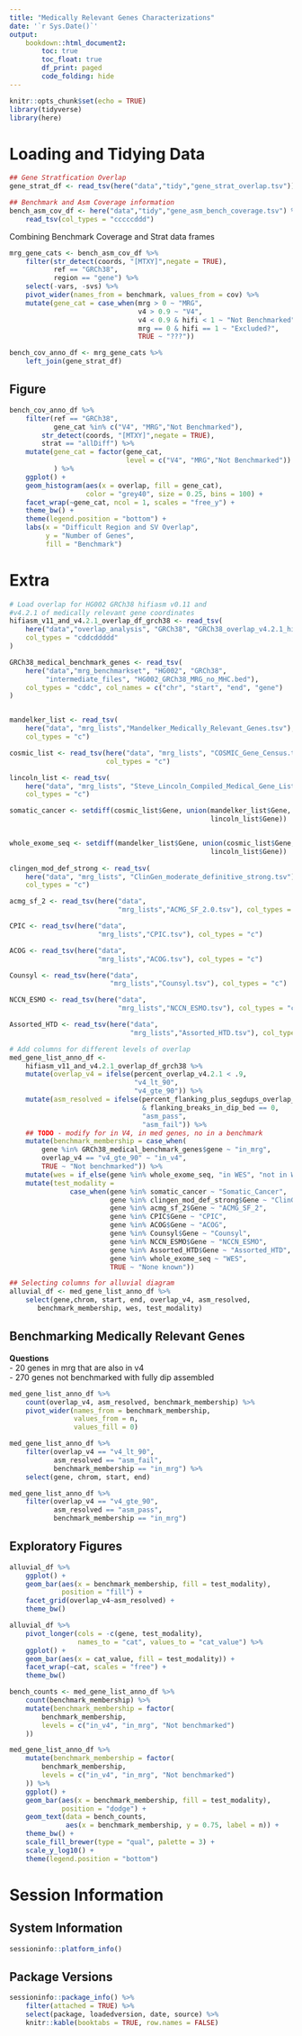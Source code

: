 ```yaml
---
title: "Medically Relevant Genes Characterizations"
date: '`r Sys.Date()`'
output: 
    bookdown::html_document2:
        toc: true
        toc_float: true
        df_print: paged
        code_folding: hide
---
```


```r
knitr::opts_chunk$set(echo = TRUE)
library(tidyverse)
library(here)
```



# Loading and Tidying Data
```r
## Gene Stratfication Overlap
gene_strat_df <- read_tsv(here("data","tidy","gene_strat_overlap.tsv"))

## Benchmark and Asm Coverage information
bench_asm_cov_df <- here("data","tidy","gene_asm_bench_coverage.tsv") %>% 
    read_tsv(col_types = "cccccddd")

```

Combining Benchmark Coverage and Strat data frames
```r
mrg_gene_cats <- bench_asm_cov_df %>% 
    filter(str_detect(coords, "[MTXY]",negate = TRUE),
           ref == "GRCh38",
           region == "gene") %>% 
    select(-vars, -svs) %>% 
    pivot_wider(names_from = benchmark, values_from = cov) %>% 
    mutate(gene_cat = case_when(mrg > 0 ~ "MRG",
                                v4 > 0.9 ~ "V4",
                                v4 < 0.9 & hifi < 1 ~ "Not Benchmarked",
                                mrg == 0 & hifi == 1 ~ "Excluded?",
                                TRUE ~ "???"))

bench_cov_anno_df <- mrg_gene_cats %>% 
    left_join(gene_strat_df)
```

## Figure
```r
bench_cov_anno_df %>% 
    filter(ref == "GRCh38",
           gene_cat %in% c("V4", "MRG","Not Benchmarked"),
        str_detect(coords, "[MTXY]",negate = TRUE),
        strat == "allDiff") %>% 
    mutate(gene_cat = factor(gene_cat, 
                             level = c("V4", "MRG","Not Benchmarked"))
           ) %>% 
    ggplot() + 
    geom_histogram(aes(x = overlap, fill = gene_cat), 
                   color = "grey40", size = 0.25, bins = 100) + 
    facet_wrap(~gene_cat, ncol = 1, scales = "free_y") + 
    theme_bw() + 
    theme(legend.position = "bottom") + 
    labs(x = "Difficult Region and SV Overlap", 
         y = "Number of Genes",
         fill = "Benchmark")
```



# Extra
```r
# Load overlap for HG002 GRCh38 hifiasm v0.11 and 
#v4.2.1 of medically relevant gene coordinates
hifiasm_v11_and_v4.2.1_overlap_df_grch38 <- read_tsv(
    here("data","overlap_analysis", "GRCh38", "GRCh38_overlap_v4.2.1_hifiasm.tsv"),
    col_types = "cddcddddd"
)

GRCh38_medical_benchmark_genes <- read_tsv(
    here("data","mrg_benchmarkset", "HG002", "GRCh38", 
         "intermediate_files", "HG002_GRCh38_MRG_no_MHC.bed"),
    col_types = "cddc", col_names = c("chr", "start", "end", "gene")
)


mandelker_list <- read_tsv(
    here("data", "mrg_lists","Mandelker_Medically_Relevant_Genes.tsv"),
    col_types = "c")

cosmic_list <- read_tsv(here("data", "mrg_lists", "COSMIC_Gene_Census.tsv"),
                        col_types = "c")

lincoln_list <- read_tsv(
    here("data", "mrg_lists", "Steve_Lincoln_Compiled_Medical_Gene_List.tsv"),
    col_types = "c")

somatic_cancer <- setdiff(cosmic_list$Gene, union(mandelker_list$Gene, 
                                                  lincoln_list$Gene))


whole_exome_seq <- setdiff(mandelker_list$Gene, union(cosmic_list$Gene, 
                                                  lincoln_list$Gene))
    
clingen_mod_def_strong <- read_tsv(
    here("data", "mrg_lists", "ClinGen_moderate_definitive_strong.tsv"), 
    col_types = "c")

acmg_sf_2 <- read_tsv(here("data", 
                           "mrg_lists","ACMG_SF_2.0.tsv"), col_types = "c")

CPIC <- read_tsv(here("data", 
                      "mrg_lists","CPIC.tsv"), col_types = "c")

ACOG <- read_tsv(here("data", 
                      "mrg_lists","ACOG.tsv"), col_types = "c")

Counsyl <- read_tsv(here("data", 
                         "mrg_lists","Counsyl.tsv"), col_types = "c")

NCCN_ESMO <- read_tsv(here("data", 
                           "mrg_lists","NCCN_ESMO.tsv"), col_types = "c")

Assorted_HTD <- read_tsv(here("data", 
                              "mrg_lists","Assorted_HTD.tsv"), col_types = "c")

# Add columns for different levels of overlap 
med_gene_list_anno_df <- 
	hifiasm_v11_and_v4.2.1_overlap_df_grch38 %>% 
	mutate(overlap_v4 = ifelse(percent_overlap_v4.2.1 < .9, 
							   "v4_lt_90",
							   "v4_gte_90")) %>%
	mutate(asm_resolved = ifelse(percent_flanking_plus_segdups_overlap_hifiasm == 1 
								 & flanking_breaks_in_dip_bed == 0, 
								 "asm_pass",
								 "asm_fail")) %>%
    ## TODO - modify for in V4, in med genes, no in a benchmark
	mutate(benchmark_membership = case_when(
	    gene %in% GRCh38_medical_benchmark_genes$gene ~ "in_mrg",
	    overlap_v4 == "v4_gte_90" ~ "in_v4",
	    TRUE ~ "Not benchmarked")) %>%
    mutate(wes = if_else(gene %in% whole_exome_seq, "in WES", "not in WES")) %>% 
    mutate(test_modality = 
               case_when(gene %in% somatic_cancer ~ "Somatic_Cancer",
                         gene %in% clingen_mod_def_strong$Gene ~ "ClinGen",
                         gene %in% acmg_sf_2$Gene ~ "ACMG_SF_2",
                         gene %in% CPIC$Gene ~ "CPIC",
                         gene %in% ACOG$Gene ~ "ACOG",
                         gene %in% Counsyl$Gene ~ "Counsyl",
                         gene %in% NCCN_ESMO$Gene ~ "NCCN_ESMO",
                         gene %in% Assorted_HTD$Gene ~ "Assorted_HTD",
                         gene %in% whole_exome_seq ~ "WES",
                         TRUE ~ "None known"))

## Selecting columns for alluvial diagram
alluvial_df <- med_gene_list_anno_df %>% 
    select(gene,chrom, start, end, overlap_v4, asm_resolved, 
       benchmark_membership, wes, test_modality) 
```

## Benchmarking Medically Relevant Genes
__Questions__  
- 20 genes in mrg that are also in v4  
- 270 genes not benchmarked with fully dip assembled

```r
med_gene_list_anno_df %>%
    count(overlap_v4, asm_resolved, benchmark_membership) %>%
    pivot_wider(names_from = benchmark_membership,
                values_from = n,
                values_fill = 0)
```

```r
med_gene_list_anno_df %>% 
    filter(overlap_v4 == "v4_lt_90", 
           asm_resolved == "asm_fail",
           benchmark_membership == "in_mrg") %>% 
    select(gene, chrom, start, end)
```
```r
med_gene_list_anno_df %>% 
    filter(overlap_v4 == "v4_gte_90", 
           asm_resolved == "asm_pass",
           benchmark_membership == "in_mrg")
```

## Exploratory Figures
```r
alluvial_df %>% 
    ggplot() + 
    geom_bar(aes(x = benchmark_membership, fill = test_modality), 
             position = "fill") + 
    facet_grid(overlap_v4~asm_resolved) + 
    theme_bw()
```


```r
alluvial_df %>% 
    pivot_longer(cols = -c(gene, test_modality), 
                 names_to = "cat", values_to = "cat_value") %>% 
    ggplot() + 
    geom_bar(aes(x = cat_value, fill = test_modality)) + 
    facet_wrap(~cat, scales = "free") + 
    theme_bw()
```

```r
bench_counts <- med_gene_list_anno_df %>%  
    count(benchmark_membership) %>% 
    mutate(benchmark_membership = factor(
        benchmark_membership,
        levels = c("in_v4", "in_mrg", "Not benchmarked")
    )) 

med_gene_list_anno_df %>%
    mutate(benchmark_membership = factor(
        benchmark_membership,
        levels = c("in_v4", "in_mrg", "Not benchmarked")
    )) %>%
    ggplot() +
    geom_bar(aes(x = benchmark_membership, fill = test_modality),
             position = "dodge") +
    geom_text(data = bench_counts, 
              aes(x = benchmark_membership, y = 0.75, label = n)) + 
    theme_bw() +
    scale_fill_brewer(type = "qual", palette = 3) +
    scale_y_log10() + 
    theme(legend.position = "bottom")
```




# Session Information
## System Information
```r
sessioninfo::platform_info()
```


## Package Versions
```r
sessioninfo::package_info() %>% 
    filter(attached = TRUE) %>% 
    select(package, loadedversion, date, source) %>%
    knitr::kable(booktabs = TRUE, row.names = FALSE)
```